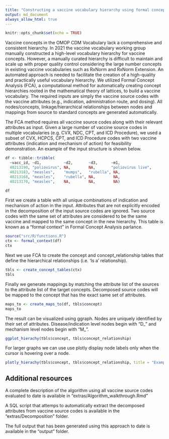 ```yaml
---
title: "Constructing a vaccine vocabulary hierarchy using formal concept analysis"
output: md_document
always_allow_html: true
---
```


```r
knitr::opts_chunk$set(echo = TRUE)
```

Vaccine concepts in the OMOP CDM Vocabulary lack a comprehensive and consistent hierarchy. In 2021 the vaccine vocabulary working group manually constructed a high-level vocabulary hierarchy for vaccine concepts. However, a manually curated hierarchy is difficult to maintain and scale up with proper quality control considering the large number concepts in existing vaccine vocabularies such as RxNorm and RxNorm Extension. An automated approach is needed to facilitate the creation of a high-quality and practically useful vocabulary hierarchy.
We utilized Formal Concept Analysis (FCA), a computational method for automatically creating concept hierarchies rooted in the mathematical theory of lattices, to build a vaccine vocabulary. The required inputs are simply the vaccine source codes with the vaccine attributes (e.g., indication, administration route, and dosing). All nodes/concepts, linkage/hierarchical relationships between nodes and mappings from source to standard concepts are generated automatically. 


The FCA method requires all vaccine source codes along with their relevant attributes as input. Given a large number of vaccine source codes in multiple vocabularies (e.g. CVX, NDC, CPT, and ICD Procedure), we used a subset of CVX, HCPCS, CPT, and ICD Procedure codes with two vaccine attributes (indication and mechanism of action) for feasibility demonstration. An example of the input structure is shown below. 

```r
df <- tibble::tribble(
  ~vacc_id, ~d1,          ~d2,       ~d3,      ~m1, 
  40213190, "poliovirus", NA,        NA,       "poliovirus live",
  40213183, "measles",    "mumps",   "rubella", NA,
  40213168, "measles",    "rubella", NA,        NA,
  40213170, "measles",    NA,        NA,        NA)

df
```


First we create a table with all unique combinations of indication and mechanism of action in the input. Attributes that are not explicitly encoded in the decomposition of the input source codes are ignored. Two source codes with the same set of attributes are considered to be the same vaccine and mapped to the same concept in the new hierarchy. This table is known as a "formal context" in Formal Concept Analysis parlance.

```r
source("src/R/functions.R")
ctx <- formal_context(df)
ctx
```


Next we use FCA to create the concept and concept_relationship tables that define the hierarchical relationships (i.e. 'Is a' relationship). 



```r
tbls <- create_concept_tables(ctx)
tbls
```


Finally we generate mappings by matching the attribute list of the sources to the attribute list of the target concepts. Decomposed source codes will be mapped to the concept that has the exact same set of attributes.
```r
maps_to <- create_maps_to(df, tbls$concept)
maps_to
```


The result can be visualized using ggraph. Nodes are uniquely identified by their set of attributes. Disease/indication level nodes begin with "D_" and mechanism level nodes begin with "M_".
```r
ggplot_hierachy(tbls$concept, tbls$concept_relationship)
```

For larger graphs we can use use plotly display node labels only when the cursor is hovering over a node.
```r
plotly_hierachy(tbls$concept, tbls$concept_relationship, title = "Example Vaccine Hierarchy")
```


## Additional resources

A complete description of the algorithm using all vaccine source codes evaluated to date is available in "extras/Algorithm_walkthrough.Rmd"

A SQL script that attemps to automatically extract the decomposed attributes from vaccine source codes is available in the "extras/Decomposition" folder.

The full output that has been generated using this approach to date is available in the "output" folder.


